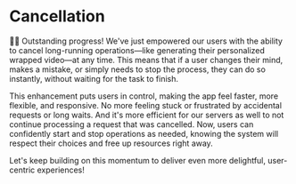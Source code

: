 # Cancellation

👨‍💼 Outstanding progress! We've just empowered our users with the ability to cancel long-running operations—like generating their personalized wrapped video—at any time. This means that if a user changes their mind, makes a mistake, or simply needs to stop the process, they can do so instantly, without waiting for the task to finish.

This enhancement puts users in control, making the app feel faster, more flexible, and responsive. No more feeling stuck or frustrated by accidental requests or long waits. And it's more efficient for our servers as well to not continue processing a request that was cancelled. Now, users can confidently start and stop operations as needed, knowing the system will respect their choices and free up resources right away.

Let's keep building on this momentum to deliver even more delightful, user-centric experiences!
